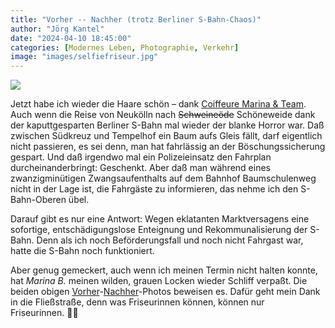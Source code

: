 ```yaml
---
title: "Vorher -- Nachher (trotz Berliner S-Bahn-Chaos)"
author: "Jörg Kantel"
date: "2024-04-10 18:45:00"
categories: [Modernes Leben, Photographie, Verkehr]
image: "images/selfiefriseur.jpg"
---
```


[![](images/selfiefriseur-b.jpg)](https://www.flickr.com/photos/schockwellenreiter/53645277164/)

Jetzt habe ich wieder die Haare schön -- dank [Coiffeure Marina & Team](https://www.facebook.com/coiffeuremarinaundteam/?locale=de_DE). Auch wenn die Reise von Neukölln nach ~~Schweineöde~~ Schöneweide dank der kaputtgesparten Berliner S-Bahn mal wieder der blanke Horror war. Daß zwischen Südkreuz und Tempelhof ein Baum aufs Gleis fällt, darf eigentlich nicht passieren, es sei denn, man hat fahrlässig an der Böschungssicherung gespart. Und daß irgendwo mal ein Polizeieinsatz den Fahrplan durcheinanderbringt: Geschenkt. Aber daß man während eines zwanzigminütigen Zwangsaufenthalts auf dem Bahnhof Baumschulenweg nicht in der Lage ist, die Fahrgäste zu informieren, das nehme ich den S-Bahn-Oberen übel.

Darauf gibt es nur eine Antwort: Wegen eklatanten Marktversagens eine sofortige, entschädigungslose Enteignung und Rekommunalisierung der S-Bahn. Denn als ich noch Beförderungsfall und noch nicht Fahrgast war, hatte die S-Bahn noch funktioniert.

Aber genug gemeckert, auch wenn ich meinen Termin nicht halten konnte, hat *Marina B.* meinen wilden, grauen Locken wieder Schliff verpaßt. Die beiden obigen [Vorher](https://www.flickr.com/photos/schockwellenreiter/53639396277/)-[Nachher](https://www.flickr.com/photos/schockwellenreiter/53645277164/)-Photos beweisen es. Dafür geht mein Dank in die Fließstraße, denn was Friseurinnen können, können nur Friseurinnen.&nbsp;💇‍♂️